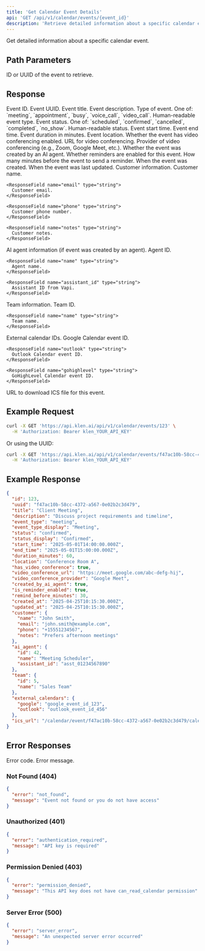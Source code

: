 ```yaml
---
title: 'Get Calendar Event Details'
api: 'GET /api/v1/calendar/events/{event_id}'
description: 'Retrieve detailed information about a specific calendar event'
---
```


Get detailed information about a specific calendar event.

## Path Parameters

<ParamField path="event_id" type="string" required>
  ID or UUID of the event to retrieve.
</ParamField>

## Response

<ResponseField name="id" type="integer">
  Event ID.
</ResponseField>

<ResponseField name="uuid" type="string">
  Event UUID.
</ResponseField>

<ResponseField name="title" type="string">
  Event title.
</ResponseField>

<ResponseField name="description" type="string">
  Event description.
</ResponseField>

<ResponseField name="event_type" type="string">
  Type of event. One of: `meeting`, `appointment`, `busy`, `voice_call`, `video_call`.
</ResponseField>

<ResponseField name="event_type_display" type="string">
  Human-readable event type.
</ResponseField>

<ResponseField name="status" type="string">
  Event status. One of: `scheduled`, `confirmed`, `cancelled`, `completed`, `no_show`.
</ResponseField>

<ResponseField name="status_display" type="string">
  Human-readable status.
</ResponseField>

<ResponseField name="start_time" type="string" format="ISO 8601">
  Event start time.
</ResponseField>

<ResponseField name="end_time" type="string" format="ISO 8601">
  Event end time.
</ResponseField>

<ResponseField name="duration_minutes" type="integer">
  Event duration in minutes.
</ResponseField>

<ResponseField name="location" type="string">
  Event location.
</ResponseField>

<ResponseField name="has_video_conference" type="boolean">
  Whether the event has video conferencing enabled.
</ResponseField>

<ResponseField name="video_conference_url" type="string">
  URL for video conferencing.
</ResponseField>

<ResponseField name="video_conference_provider" type="string">
  Provider of video conferencing (e.g., Zoom, Google Meet, etc.).
</ResponseField>

<ResponseField name="created_by_ai_agent" type="boolean">
  Whether the event was created by an AI agent.
</ResponseField>

<ResponseField name="is_reminder_enabled" type="boolean">
  Whether reminders are enabled for this event.
</ResponseField>

<ResponseField name="remind_before_minutes" type="integer">
  How many minutes before the event to send a reminder.
</ResponseField>

<ResponseField name="created_at" type="string" format="ISO 8601">
  When the event was created.
</ResponseField>

<ResponseField name="updated_at" type="string" format="ISO 8601">
  When the event was last updated.
</ResponseField>

<ResponseField name="customer" type="object">
  Customer information.
  
  <Expandable title="Customer Details">
    <ResponseField name="name" type="string">
      Customer name.
    </ResponseField>

    <ResponseField name="email" type="string">
      Customer email.
    </ResponseField>

    <ResponseField name="phone" type="string">
      Customer phone number.
    </ResponseField>

    <ResponseField name="notes" type="string">
      Customer notes.
    </ResponseField>
  </Expandable>
</ResponseField>

<ResponseField name="ai_agent" type="object">
  AI agent information (if event was created by an agent).
  
  <Expandable title="AI Agent Details">
    <ResponseField name="id" type="integer">
      Agent ID.
    </ResponseField>

    <ResponseField name="name" type="string">
      Agent name.
    </ResponseField>

    <ResponseField name="assistant_id" type="string">
      Assistant ID from Vapi.
    </ResponseField>
  </Expandable>
</ResponseField>

<ResponseField name="team" type="object">
  Team information.
  
  <Expandable title="Team Details">
    <ResponseField name="id" type="integer">
      Team ID.
    </ResponseField>

    <ResponseField name="name" type="string">
      Team name.
    </ResponseField>
  </Expandable>
</ResponseField>

<ResponseField name="external_calendars" type="object">
  External calendar IDs.
  
  <Expandable title="External Calendar Details">
    <ResponseField name="google" type="string">
      Google Calendar event ID.
    </ResponseField>

    <ResponseField name="outlook" type="string">
      Outlook Calendar event ID.
    </ResponseField>

    <ResponseField name="gohighlevel" type="string">
      GoHighLevel Calendar event ID.
    </ResponseField>
  </Expandable>
</ResponseField>

<ResponseField name="ics_url" type="string">
  URL to download ICS file for this event.
</ResponseField>

## Example Request

```bash
curl -X GET 'https://api.klen.ai/api/v1/calendar/events/123' \
  -H 'Authorization: Bearer klen_YOUR_API_KEY'
```

Or using the UUID:

```bash
curl -X GET 'https://api.klen.ai/api/v1/calendar/events/f47ac10b-58cc-4372-a567-0e02b2c3d479' \
  -H 'Authorization: Bearer klen_YOUR_API_KEY'
```

## Example Response

```json
{
  "id": 123,
  "uuid": "f47ac10b-58cc-4372-a567-0e02b2c3d479",
  "title": "Client Meeting",
  "description": "Discuss project requirements and timeline",
  "event_type": "meeting",
  "event_type_display": "Meeting",
  "status": "confirmed",
  "status_display": "Confirmed",
  "start_time": "2025-05-01T14:00:00.000Z",
  "end_time": "2025-05-01T15:00:00.000Z",
  "duration_minutes": 60,
  "location": "Conference Room A",
  "has_video_conference": true,
  "video_conference_url": "https://meet.google.com/abc-defg-hij",
  "video_conference_provider": "Google Meet",
  "created_by_ai_agent": true,
  "is_reminder_enabled": true,
  "remind_before_minutes": 30,
  "created_at": "2025-04-25T10:15:30.000Z",
  "updated_at": "2025-04-25T10:15:30.000Z",
  "customer": {
    "name": "John Smith",
    "email": "john.smith@example.com",
    "phone": "+15551234567",
    "notes": "Prefers afternoon meetings"
  },
  "ai_agent": {
    "id": 42,
    "name": "Meeting Scheduler",
    "assistant_id": "asst_01234567890"
  },
  "team": {
    "id": 5,
    "name": "Sales Team"
  },
  "external_calendars": {
    "google": "google_event_id_123",
    "outlook": "outlook_event_id_456"
  },
  "ics_url": "/calendar/event/f47ac10b-58cc-4372-a567-0e02b2c3d479/calendar.ics"
}
```

## Error Responses

<ResponseField name="error" type="string">
  Error code.
</ResponseField>

<ResponseField name="message" type="string">
  Error message.
</ResponseField>

### Not Found (404)

```json
{
  "error": "not_found",
  "message": "Event not found or you do not have access"
}
```

### Unauthorized (401)

```json
{
  "error": "authentication_required",
  "message": "API key is required"
}
```

### Permission Denied (403)

```json
{
  "error": "permission_denied",
  "message": "This API key does not have can_read_calendar permission"
}
```

### Server Error (500)

```json
{
  "error": "server_error",
  "message": "An unexpected server error occurred"
}
```